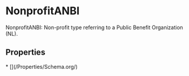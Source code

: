 
# NonprofitANBI

NonprofitANBI: Non-profit type referring to a Public Benefit Organization (NL).

## Properties

<Grid>
* [](/Properties/Schema.org/)

</Grid>

